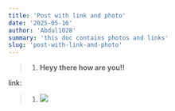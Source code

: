 ```yaml
---
title: 'Post with link and photo'
date: '2025-05-16'
author: 'Abdul1028'
summary: 'this doc contains photos and links'
slug: 'post-with-link-and-photo'
---
```


> 1.  **Heyy there how are you!!**
>     

link:

> 1.  ![](https://scontent.fbom20-2.fna.fbcdn.net/v/t39.30808-6/475408690_1139924987921948_5176750768439952923_n.jpg?_nc_cat=107&ccb=1-7&_nc_sid=cc71e4&_nc_ohc=gAVCq-QPv94Q7kNvwFgogt1&_nc_oc=AdnEEcuGBW88vI-9fftVHYmQTC_okR58tha-uC9xOnrlAbN4vI2Kk447Q4SBREPtkSw&_nc_zt=23&_nc_ht=scontent.fbom20-2.fna&_nc_gid=p1-uEPZlDBUIlReYhUN6Hw&oh=00_AfJYRYNO3IDDtjGfDXlbimvgS7rXyhSr3W8Q_aM_tel4LA&oe=682D97D4)
